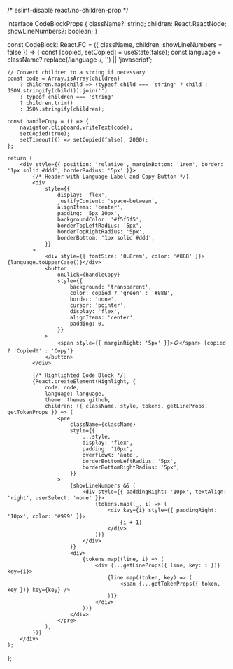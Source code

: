 /* eslint-disable react/no-children-prop */

interface CodeBlockProps {
    className?: string;
    children: React.ReactNode;
    showLineNumbers?: boolean;
}

const CodeBlock: React.FC<CodeBlockProps> = ({ className, children, showLineNumbers = false }) => {
    const [copied, setCopied] = useState(false);
    const language = className?.replace(/language-/, '') || 'javascript';

    // Convert children to a string if necessary
    const code = Array.isArray(children)
        ? children.map(child => (typeof child === 'string' ? child : JSON.stringify(child))).join('')
        : typeof children === 'string'
        ? children.trim()
        : JSON.stringify(children);

    const handleCopy = () => {
        navigator.clipboard.writeText(code);
        setCopied(true);
        setTimeout(() => setCopied(false), 2000);
    };

    return (
        <div style={{ position: 'relative', marginBottom: '1rem', border: '1px solid #ddd', borderRadius: '5px' }}>
            {/* Header with Language Label and Copy Button */}
            <div
                style={{
                    display: 'flex',
                    justifyContent: 'space-between',
                    alignItems: 'center',
                    padding: '5px 10px',
                    backgroundColor: '#f5f5f5',
                    borderTopLeftRadius: '5px',
                    borderTopRightRadius: '5px',
                    borderBottom: '1px solid #ddd',
                }}
            >
                <div style={{ fontSize: '0.8rem', color: '#888' }}>{language.toUpperCase()}</div>
                <button
                    onClick={handleCopy}
                    style={{
                        background: 'transparent',
                        color: copied ? 'green' : '#888',
                        border: 'none',
                        cursor: 'pointer',
                        display: 'flex',
                        alignItems: 'center',
                        padding: 0,
                    }}
                >
                    <span style={{ marginRight: '5px' }}>📋</span> {copied ? 'Copied!' : 'Copy'}
                </button>
            </div>

            {/* Highlighted Code Block */}
            {React.createElement(Highlight, {
                code: code,
                language: language,
                theme: themes.github,
                children: ({ className, style, tokens, getLineProps, getTokenProps }) => (
                    <pre
                        className={className}
                        style={{
                            ...style,
                            display: 'flex',
                            padding: '10px',
                            overflowX: 'auto',
                            borderBottomLeftRadius: '5px',
                            borderBottomRightRadius: '5px',
                        }}
                    >
                        {showLineNumbers && (
                            <div style={{ paddingRight: '10px', textAlign: 'right', userSelect: 'none' }}>
                                {tokens.map((_, i) => (
                                    <div key={i} style={{ paddingRight: '10px', color: '#999' }}>
                                        {i + 1}
                                    </div>
                                ))}
                            </div>
                        )}
                        <div>
                            {tokens.map((line, i) => (
                                <div {...getLineProps({ line, key: i })} key={i}>
                                    {line.map((token, key) => (
                                        <span {...getTokenProps({ token, key })} key={key} />
                                    ))}
                                </div>
                            ))}
                        </div>
                    </pre>
                ),
            })}
        </div>
    );
};
